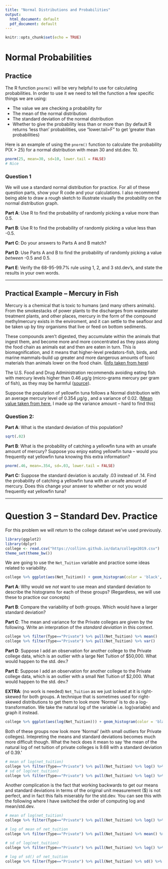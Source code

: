---
title: "Normal Distributions and Probabilities"
output:
  html_document: default
  pdf_document: default
---

```{r setup, include=FALSE}
knitr::opts_chunk$set(echo = TRUE)
```

# Normal Probabilities

## Practice

The R function `pnorm()` will be very helpful to use for calculating probabilities. In order to use it we need to tell the function a few specific things we are using:

- The value we are checking a probability for
- The mean of the normal distribution
- The standard deviation of the normal distribution
- Whether to give the probability less than or more than (by default R returns 'less than' probabilities, use "lower.tail=F" to get 'greater than probabilities)

Here is an example of using the `pnorm()` function to calculate the probability P(X > 25) for a normal distribution with mean 30 and std.dev. 10.

```{r}
pnorm(25, mean=30, sd=10, lower.tail = FALSE)
# Nice
```


### Question 1

We will use a standard normal distribution for practice. For all of these question parts, show your R code and your calculations. I also recommend being able to draw a rough sketch to illustrate visually the probability on the normal distribution graph.

**Part A**: Use R to find the probability of randomly picking a value more than 0.5.

**Part B**: Use R to find the probability of randomly picking a value less than -0.5.

**Part C**: Do your answers to Parts A and B match?

**Part D**: Use Parts A and B to find the probability of randomly picking a value *between* -0.5 and 0.5.

**Part E**: Verify the 68-95-99.7\% rule using 1, 2, and 3 std.dev's, and state the results in your own words.

---

## Practical Example -- Mercury in Fish

Mercury is a chemical that is toxic to humans (and many others animals). From the smokestacks of power plants to the discharges from wastewater treatment plants, and other places, mercury in the form of the compound methylmercury exists in the enviroment, and it can settle to the seafloor and be taken up by tiny organisms that live or feed on bottom sediments. 

These compounds aren’t digested, they accumulate within the animals that ingest them, and become more and more concentrated as they pass along the food chain as animals eat and then are eaten in turn. This is biomagnification, and it means that higher-level predators-fish, birds, and marine mammals-build up greater and more dangerous amounts of toxic materials than animals lower on the food chain. ([Info taken from here](https://longislandsoundstudy.net/2021/12/passing-contaminants-up-the-food-chain/))

The U.S. Food and Drug Administration recommends avoiding eating fish with mercury levels higher than 0.46 $\mu$g/g (micro-grams mercury per gram of fish), as they may be harmful ([source](https://www.fda.gov/food/environmental-contaminants-food/technical-information-development-fdaepa-advice-about-eating-fish-those-who-might-become-or-are)).

Suppose the population of yellowfin tuna follows a Normal distribution with an average mercury level of 0.354 $\mu$g/g , and a variance of 0.02. ([Mean value taken from here](https://www.healthline.com/nutrition/mercury-in-tuna#dangers), I made up the variance amount -- hard to find this)

### Question 2:

**Part A**: What is the standard deviation of this population?

```{r, include=F, echo=F}
sqrt(.02)
```
**Part B**: What is the probability of catching a yellowfin tuna with an unsafe amount of mercury? Suppose you enjoy eating yellowfin tuna -- would you frequently eat yellowfin tuna knowing this extra information?

```{r, include=F, echo=F}
pnorm(.46, mean=.354, sd=.03, lower.tail = FALSE)
```

**Part C:** Suppose the standard deviation is acutally .03 instead of .14. Find the probability of catching a yellowfin tuna with an unsafe amount of mercury. Does this change your answer to whether or not you would frequently eat yellowfin tuna?

---

# Question 3 -- Standard Dev. Practice

For this problem we will return to the college dataset we've used previously. 

```{r, echo=F, message=F, warning=F}
library(ggplot2)
library(dplyr)
college <- read.csv("https://collinn.github.io/data/college2019.csv")
theme_set(theme_bw())
```

We are going to use the `Net_Tuition` variable and practice some ideas related to variability.

```{r, warning=F, message=F}
college %>% ggplot(aes(Net_Tuition)) + geom_histogram(color = 'black', fill = 'gray') + facet_wrap(~Type)
```

**Part A**: Why would we *not* want to use mean and standard deviation to describe the histograms for each of these groups? (Regardless, we will use these to practice our concepts)

**Part B**: Compare the variability of both groups. Which would have a larger standard deviation?

**Part C**: The mean and variance for the Private colleges are given by the following. Write an interpration of the *standard deviation* in this context.

```{r}
college %>% filter(Type=="Private") %>% pull(Net_Tuition) %>% mean()
college %>% filter(Type=="Private") %>% pull(Net_Tuition) %>% var()
```
**Part D**: Suppose I add an observation for another college to the Private college data, which is an outlier with a large Net Tuition of \$50,000. What would happen to the std. dev.?

**Part E**: Suppose I add an observation for another college to the Private college data, which is an outlier with a small Net Tuition of \$2,000. What would happen to the std. dev.?

**EXTRA**: (no work is needed) `Net_Tuition` as we just looked at it is right-skewed for both groups. A technique that is sometimes used for right-skewed distributions to get them to look more 'Normal' is to do a log-transformation. We take the natural log of the variable i.e. log(variable) and graph it instead.

```{r, warning=F, message=F}
college %>% ggplot(aes(log(Net_Tuition))) + geom_histogram(color = 'black', fill = 'gray') + facet_wrap(~Type)
```

Both of these groups now look more 'Normal' (with small outliers for Private colleges). Intepreting the means and standard deviations becomes much more difficult though. What the heck does it mean to say 'the mean of the natural log of net tuition of private colleges is 9.68 with a standard deviation of 0.39.'

```{r}
# mean of log(net_tuition)
college %>% filter(Type=="Private") %>% pull(Net_Tuition) %>% log() %>% mean()
# sd of log(net_tuition)
college %>% filter(Type=="Private") %>% pull(Net_Tuition) %>% log() %>% sd()
```
Another complication is the fact that working backwards to get our means and standard deviations in terms of the original unit measurement (\$) is not perfect, and in fact this fails miserably for the std.dev. You can see this with the following where I have switched the order of computing log and mean/std.dev.

```{r}
# mean of log(net_tuition)
college %>% filter(Type=="Private") %>% pull(Net_Tuition) %>% log() %>% mean()

# log of mean of net_tuition
college %>% filter(Type=="Private") %>% pull(Net_Tuition) %>% mean() %>% log()

# sd of log(net_tuition)
college %>% filter(Type=="Private") %>% pull(Net_Tuition) %>% log() %>% sd()

# log of sd() of net_tuition
college %>% filter(Type=="Private") %>% pull(Net_Tuition) %>% sd() %>% log()
```



<!-- # Expectation and Variance -->

<!-- ## Question 3 -->

<!-- Consider an 8-sided die with faces labeled 1 through 8. -->

<!-- **Part A**: Find and interpret the expected value of this die. -->

<!-- **Part B**: Find and interpret the standard deviation of this die. -->

<!-- **Part C**: What is the expected value of rolling and adding up three 8-sided dice? -->

<!-- **Part D**: Which has more variability: rolling three 8-sided dice and adding up the values *or* rolling one 8-sided die and multiplying the result by 3 (consider variance formulas) -->
<!-- --- -->

<!-- # Useful Website Stuff -->

<!-- ### Sampling Distribution -->

<!-- Go to [[this website](https://www.zoology.ubc.ca/~whitlock/Kingfisher/SamplingNormal.htm)] and go through the tutorial and associated examples. It will help explain what the sampling distribution is all about. -->

<!-- **Question 3:** What are some things you learned from this example? -->

<!-- ### Central Limit Theorem -->

<!-- Go to [[this website](https://www.zoology.ubc.ca/~whitlock/Kingfisher/CLT.htm)] and go through the tutorial and associate examples. It will help explain what the CLT is all about. -->

<!-- **Question 4:** What are some things you learned from this example? -->

<!-- --- -->

<!-- # Confidence Intervals -->

<!-- ## Florida Mercury Levels -->

<!-- This is using the info from a study similar to the Florida lakes fish data we saw in the slides. -->

<!-- Data was collected from 107 lakes in Florida. For each lake, the mercury level (ppm) was computed for a large mouth bass. The average mercury level in the sample was 0.554 ppm. -->

<!-- ### Question 5 -->

<!-- **Part A:** Describe the parameter in context. If we know the value, provide it.  -->

<!-- ```{r, echo=F, include=F} -->
<!-- # Mu = mean mercury levels of large mouth bass in all florida lakes -->
<!-- ``` -->

<!-- **Part B:** Describe the statistic in context. If we know the value, provide it. -->

<!-- ```{r, echo=F, include=F} -->
<!-- # x-bar = sample mean mercury level of large mouth bass from 107 florida lakes -->
<!-- ``` -->

<!-- **Part C:** The standard error for this statistic is 0.051. What is the 95\% confidence interval? (Show your work) -->

<!-- ```{r, echo=F, include=F} -->
<!-- 0.554 - 2*.051 -->
<!-- 0.554 + 2*.051 -->
<!-- ``` -->

<!-- **Part D:** Interpret the confidence interval. -->

<!-- ```{r, echo=F, include=F} -->
<!-- # We are 95% confident the mean mercury level of large mouth bass in all -->
<!-- # florida lakes is between 0.452 and 0.656 ppm -->
<!-- ``` -->

<!-- **Part E:** In the U.S., the FDA action level is 1 ppm. Is this safely below the U.S. limit? -->

<!-- ```{r, echo=F, include=F} -->
<!-- # Yes. 1 is not within our interval -->
<!-- ``` -->

<!-- **Part F:** In Canada, the safety limit is 0.5 ppm. Is this clearly above the Canadian limit? -->

<!-- ```{r, echo=F, include=F} -->
<!-- # No. 0.5 is within our interval -->
<!-- ``` -->

<!-- **Part G:** Suppose we didn't know the standard error value in part C, but instead we knew the population standard deviation is 0.20. Create a new 95\% confidence interval using this info. Does your answer to Part F change? -->

<!-- ```{r, echo=F, include=F} -->
<!-- 0.554 - 2*0.2/sqrt(107) -->
<!-- 0.554 + 2*0.2/sqrt(107) -->
<!-- ``` -->

<!-- ### Question 6 (Conceptual) -->

<!-- **Part A:** What is the purpose of a confidence interval? -->

<!-- **Part B:** What does "95\% confidence" actually mean? -->

<!-- **Part C:** Do confidence intervals account for biased samples? -->


